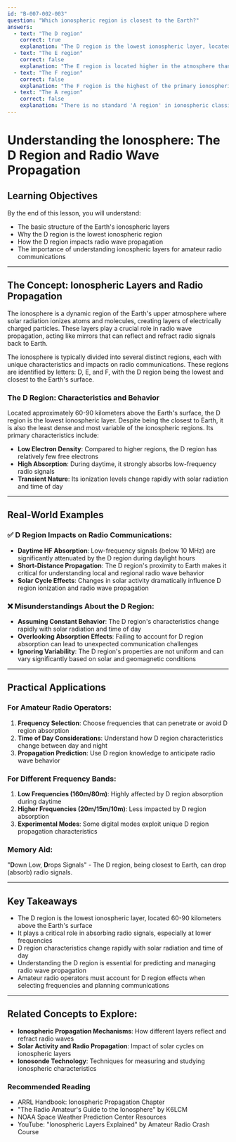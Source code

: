```yaml
---
id: "B-007-002-003"
question: "Which ionospheric region is closest to the Earth?"
answers:
  - text: "The D region"
    correct: true
    explanation: "The D region is the lowest ionospheric layer, located approximately 60-90 kilometers above the Earth's surface. This proximity to the Earth's surface makes it the closest ionospheric region. During daytime, it plays a critical role in absorbing high-frequency radio signals, which can significantly impact HF radio communications, especially at lower frequencies."
  - text: "The E region"
    correct: false
    explanation: "The E region is located higher in the atmosphere than the D region, typically between 90-140 kilometers above the Earth's surface. While important for radio propagation, it is not the closest ionospheric layer to the Earth's surface. The E region becomes more significant during daytime and contributes to radio wave reflection and refraction."
  - text: "The F region"
    correct: false
    explanation: "The F region is the highest of the primary ionospheric layers, located approximately 140-500 kilometers above the Earth's surface. It is responsible for long-distance radio communications, especially during nighttime when the F1 and F2 sub-regions merge. Being the highest layer, it is the farthest from Earth among the main ionospheric regions."
  - text: "The A region"
    correct: false
    explanation: "There is no standard 'A region' in ionospheric classification. This appears to be an incorrect or fabricated option designed to test the candidate's knowledge of standard ionospheric layer nomenclature. Amateur radio operators should be familiar with the standard D, E, and F regions of the ionosphere."
---
```


# Understanding the Ionosphere: The D Region and Radio Wave Propagation

## Learning Objectives
By the end of this lesson, you will understand:
- The basic structure of the Earth's ionospheric layers
- Why the D region is the lowest ionospheric region
- How the D region impacts radio wave propagation
- The importance of understanding ionospheric layers for amateur radio communications

---

## The Concept: Ionospheric Layers and Radio Propagation

The ionosphere is a dynamic region of the Earth's upper atmosphere where solar radiation ionizes atoms and molecules, creating layers of electrically charged particles. These layers play a crucial role in radio wave propagation, acting like mirrors that can reflect and refract radio signals back to Earth.

The ionosphere is typically divided into several distinct regions, each with unique characteristics and impacts on radio communications. These regions are identified by letters: D, E, and F, with the D region being the lowest and closest to the Earth's surface.

### The D Region: Characteristics and Behavior

Located approximately 60-90 kilometers above the Earth's surface, the D region is the lowest ionospheric layer. Despite being the closest to Earth, it is also the least dense and most variable of the ionospheric regions. Its primary characteristics include:

- **Low Electron Density**: Compared to higher regions, the D region has relatively few free electrons
- **High Absorption**: During daytime, it strongly absorbs low-frequency radio signals
- **Transient Nature**: Its ionization levels change rapidly with solar radiation and time of day

---

## Real-World Examples

### ✅ D Region Impacts on Radio Communications:
- **Daytime HF Absorption**: Low-frequency signals (below 10 MHz) are significantly attenuated by the D region during daylight hours
- **Short-Distance Propagation**: The D region's proximity to Earth makes it critical for understanding local and regional radio wave behavior
- **Solar Cycle Effects**: Changes in solar activity dramatically influence D region ionization and radio wave propagation

### ❌ Misunderstandings About the D Region:
- **Assuming Constant Behavior**: The D region's characteristics change rapidly with solar radiation and time of day
- **Overlooking Absorption Effects**: Failing to account for D region absorption can lead to unexpected communication challenges
- **Ignoring Variability**: The D region's properties are not uniform and can vary significantly based on solar and geomagnetic conditions

---

## Practical Applications

### For Amateur Radio Operators:
1. **Frequency Selection**: Choose frequencies that can penetrate or avoid D region absorption
2. **Time of Day Considerations**: Understand how D region characteristics change between day and night
3. **Propagation Prediction**: Use D region knowledge to anticipate radio wave behavior

### For Different Frequency Bands:
1. **Low Frequencies (160m/80m)**: Highly affected by D region absorption during daytime
2. **Higher Frequencies (20m/15m/10m)**: Less impacted by D region absorption
3. **Experimental Modes**: Some digital modes exploit unique D region propagation characteristics

### Memory Aid:
"**D**own Low, **D**rops Signals" - The D region, being closest to Earth, can drop (absorb) radio signals.

---

## Key Takeaways

- The D region is the lowest ionospheric layer, located 60-90 kilometers above the Earth's surface
- It plays a critical role in absorbing radio signals, especially at lower frequencies
- D region characteristics change rapidly with solar radiation and time of day
- Understanding the D region is essential for predicting and managing radio wave propagation
- Amateur radio operators must account for D region effects when selecting frequencies and planning communications

---

## Related Concepts to Explore:
- **Ionospheric Propagation Mechanisms**: How different layers reflect and refract radio waves
- **Solar Activity and Radio Propagation**: Impact of solar cycles on ionospheric layers
- **Ionosonde Technology**: Techniques for measuring and studying ionospheric characteristics

### Recommended Reading
- ARRL Handbook: Ionospheric Propagation Chapter
- "The Radio Amateur's Guide to the Ionosphere" by K6LCM
- NOAA Space Weather Prediction Center Resources
- YouTube: "Ionospheric Layers Explained" by Amateur Radio Crash Course